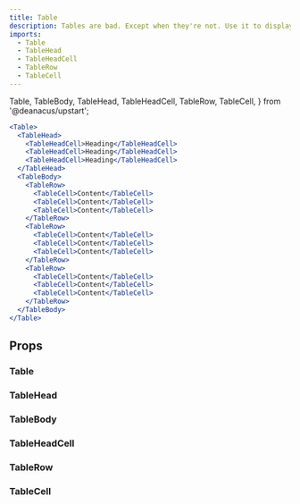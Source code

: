 ```yaml
---
title: Table
description: Tables are bad. Except when they're not. Use it to display tabular data
imports: 
  - Table
  - TableHead
  - TableHeadCell
  - TableRow
  - TableCell
---
```


  Table,
  TableBody,
  TableHead,
  TableHeadCell,
  TableRow,
  TableCell,
} from '@deanacus/upstart';

```jsx
<Table>
  <TableHead>
    <TableHeadCell>Heading</TableHeadCell>
    <TableHeadCell>Heading</TableHeadCell>
    <TableHeadCell>Heading</TableHeadCell>
  </TableHead>
  <TableBody>
    <TableRow>
      <TableCell>Content</TableCell>
      <TableCell>Content</TableCell>
      <TableCell>Content</TableCell>
    </TableRow>
    <TableRow>
      <TableCell>Content</TableCell>
      <TableCell>Content</TableCell>
      <TableCell>Content</TableCell>
    </TableRow>
    <TableRow>
      <TableCell>Content</TableCell>
      <TableCell>Content</TableCell>
      <TableCell>Content</TableCell>
    </TableRow>
  </TableBody>
</Table>
```

## Props 

### Table

<PropsTable component={Table} />

### TableHead

<PropsTable component={TableHead} />

### TableBody

<PropsTable component={TableBody} />

### TableHeadCell

<PropsTable component={TableHeadCell} />

### TableRow

<PropsTable component={TableRow} />

### TableCell

<PropsTable component={TableCell} />